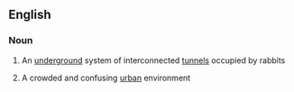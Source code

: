 ==English==

===Noun===
{{en-noun|sg=[[rabbit]] [[warren]]}}

# An [[underground]] system of interconnected [[tunnel]]s occupied by rabbits
# {{context|by extension}} A crowded and confusing [[urban]] environment